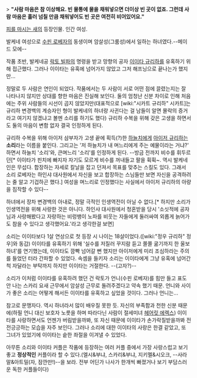 > '''"사람 마음은 참 이상해요. 빈 물통에 물을 채워넣으면 더이상 빈 곳이 없죠. 그런데 사람 마음은 흘러 넘칠 만큼 채워넣어도 빈 곳은 여전히 비어있어요."'''

[[피를 마시는 새]]의 등장인물. 인간 여성.

발케네 여성으로 [[수핀 로베자]]의 동생이며 암살성(그룸성)에서 일하는 하녀였다.--메이드 모에--

작품 초반, 발케네공 [[락토 빌파]]의 명령을 받고 망향의 공자 [[이이타 규리하]]를 유혹하기 위해 접근했다. 그러나 이이타는 유혹에 넘어가지 않았고 그저 해프닝으로 끝나는가 했지만...

정말로 두 사람은 연인이 되었다. 작품에서는 두 사람이 서로 어떤 점에 끌렸는지는 잘 나타나지 않지만 상대를 향한 마음은 진실해 보인다. 둘의 엄청난 신분 차이로 인해 처음에는 주위 사람들의 시선이 곱지 않았지만(대표적으로 [wiki:"시카트 규리하" 시카트]는 규리하 변경백의 계승자인 형이 발케네의 하녀랑 사귄다는 걸 남들이 알면 몰락의 증거라고 여기지 않겠냐고 볼멘 소리를 하기도 했다) 규리하 수복을 위해 갖은 고생을 하면서도 둘의 마음이 변함 없자 결국 인정하게 된다.

규리하 수복을 위해 아이저 삼부자가 고생 끝에 획득(?)한 [[하늘치]]에게 [[아이저 규리하]]는 '''소리'''라는 이름을 붙인다. 그리고는 '저 하늘치가 내 며느리에게 주는 예물이라는 거냐?' 하면서 하늘치 '소리'와, 큰며느리 '소리'를 인정하게 된다. --방금 전까지 비수를 휘두르던[* 이이타가 핀치에 빠지자 자기도 모르게 비수를 꺼내들고 팔을 휙휙~. 역시 발케네인은 무섭다. 합장하는 자세로 칼날을 잡고 던져서 목표를 맞추는 스킬도 있다. 그래서 소리 로베자는 하인샤 대사원에서 자신을 보고 합장하는 스님들만 보면 자신을 공격하려는 줄 알고 기겁하곤 했다.] 여성을 며느리로 인정했다는 사실에서 아이저 규리하의 아량을 짐작할 수 있다--

하녀에서 장차 변경백의 아내로, 정말 극적인 인생역전이 아닐 수 없다.[* 하지만 소리가 인생역전을 위해 사랑한 것은 아니다. 하인샤 대사원에서 청혼받을 당시 '소싯적에 공자님과 사랑해봤다고 자랑하는 비렁뱅이 노파를 비웃는 자들에게 둘러싸여 외롭게 늙어가도 참을 수 있다고 생각했어요.'라고 생각한걸 보면]

소리는 이이타보다 1살 연상으로 첫 등장 시 나이는 18살이었다.([wiki:"정우 규리하" 정우]와 동갑) 이이타를 유혹하기 위해 '실수를 저질러 꾸지람 듣고 쫄쫄 굶기까지 한 울보 하녀'를 연기했는데, 이이타도 깜빡 넘어갈 뻔 했지만 아이저에게 미리 조심하라는 주의를 들었던 터라 간파할 수 있었다. 속셈을 들키자 소리는 이이타에게 그냥 유혹에 넘어간 척 자달라는 부탁까지 하지만 이이타는 거절한다. --(고자?)--

소리가 이처럼 이이타를 유혹하려 했던 건 락토가 언니(수핀 로베자)를 힘만 들고 표도 안 나는 스카리 요새 근무에서 암살성 근무로 돌려주겠다고 약속 했기 때문. 언니와 사이가 좋은 소리는 어떻게 해서든 이이타를 유혹하고 싶었을 것이다. 그러나 언니는...

참고로 문맹자다. 역시 하녀라서 많이 배우질 못한 듯. 자신의 부족함과 천한 신분 때문에(하필 언니 대신 보호자 노릇을 하며 따라다닌 사람이 절세미녀 [[헤어릿 에렉스]]) 이이타를 사랑하면서도 언젠가 버림받을까봐, 또 자신 때문에 이이타가 손가락질받을까봐 전전긍긍하는 모습을 자주 보인다.
그러나 소리에 대한 이이타의 사랑은 한결 같았고, 또 그녀가 있었기에 이이타는 숱한 좌절을 이겨낼 수 있었다.

아무튼 소리와 이이타 커플은 작품에 등장하는 여러 커플 중에서 가장 사랑스럽고 보기 좋고 '''정상적인''' 커플이라 할 수 있다.(엘시&부냐, 스카리&부냐, 지키멜&시오크, --사라말&아트밀(자, 잠깐만!)--을 보라. 전부 어딘가 나사가 한개씩 빠졌거나 보기 부담스러운 독한 커플들이다) 
